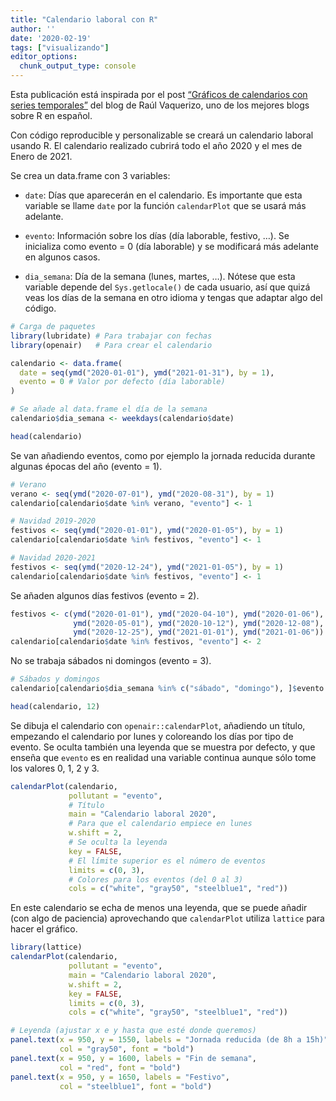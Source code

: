 ---
title: "Calendario laboral con R"
author: ''
date: '2020-02-19'
tags: ["visualizando"]
editor_options: 
  chunk_output_type: console
---

Esta publicación está inspirada por el post ["Gráficos de calendarios con series temporales"](https://analisisydecision.es/graficos-de-calendarios-con-series-temporales/) del blog de Raúl Vaquerizo, uno de los mejores blogs sobre R en español.

Con código reproducible y personalizable se creará un calendario laboral usando R. El calendario realizado cubrirá todo el año 2020 y el mes de Enero de 2021.



Se crea un data.frame con 3 variables:

- `date`: Días que aparecerán en el calendario. Es importante que esta variable se llame `date` por la función `calendarPlot` que se usará más adelante.

- `evento`: Información sobre los días (día laborable, festivo, ...). Se inicializa como evento = 0 (día laborable) y se modificará más adelante en algunos casos.

- `dia_semana`: Día de la semana (lunes, martes, ...). Nótese que esta variable depende del `Sys.getlocale()` de cada usuario, así que quizá veas los días de la semana en otro idioma y tengas que adaptar algo del código.

```{r, warning=FALSE, error=FALSE, message=FALSE}
# Carga de paquetes
library(lubridate) # Para trabajar con fechas 
library(openair)   # Para crear el calendario

calendario <- data.frame(
  date = seq(ymd("2020-01-01"), ymd("2021-01-31"), by = 1),
  evento = 0 # Valor por defecto (día laborable)
)

# Se añade al data.frame el día de la semana
calendario$dia_semana <- weekdays(calendario$date)

head(calendario)
```

Se van añadiendo eventos, como por ejemplo la jornada reducida durante algunas épocas del año (evento = 1).

```{r}
# Verano
verano <- seq(ymd("2020-07-01"), ymd("2020-08-31"), by = 1)
calendario[calendario$date %in% verano, "evento"] <- 1

# Navidad 2019-2020
festivos <- seq(ymd("2020-01-01"), ymd("2020-01-05"), by = 1)
calendario[calendario$date %in% festivos, "evento"] <- 1

# Navidad 2020-2021
festivos <- seq(ymd("2020-12-24"), ymd("2021-01-05"), by = 1)
calendario[calendario$date %in% festivos, "evento"] <- 1
```

Se añaden algunos días festivos (evento = 2).

```{r}
festivos <- c(ymd("2020-01-01"), ymd("2020-04-10"), ymd("2020-01-06"),
              ymd("2020-05-01"), ymd("2020-10-12"), ymd("2020-12-08"),
              ymd("2020-12-25"), ymd("2021-01-01"), ymd("2021-01-06"))
calendario[calendario$date %in% festivos, "evento"] <- 2 
```

No se trabaja sábados ni domingos (evento = 3).

```{r}
# Sábados y domingos
calendario[calendario$dia_semana %in% c("sábado", "domingo"), ]$evento <- 3

head(calendario, 12)
```

Se dibuja el calendario con `openair::calendarPlot`, añadiendo un título, empezando el calendario por lunes y coloreando los días por tipo de evento. Se oculta también una leyenda que se muestra por defecto, y que enseña que `evento` es en realidad una variable continua aunque sólo tome los valores 0, 1, 2 y 3.

```{r, fig.width = 7, fig.height = 10}
calendarPlot(calendario,
             pollutant = "evento",
             # Título
             main = "Calendario laboral 2020",
             # Para que el calendario empiece en lunes
             w.shift = 2,
             # Se oculta la leyenda
             key = FALSE,
             # El límite superior es el número de eventos
             limits = c(0, 3),
             # Colores para los eventos (del 0 al 3)
             cols = c("white", "gray50", "steelblue1", "red"))
```

En este calendario se echa de menos una leyenda, que se puede añadir (con algo de paciencia) aprovechando que `calendarPlot` utiliza `lattice` para hacer el gráfico.

```{r, fig.width = 7, fig.height = 10}
library(lattice)
calendarPlot(calendario,
             pollutant = "evento",
             main = "Calendario laboral 2020",
             w.shift = 2,
             key = FALSE,
             limits = c(0, 3),
             cols = c("white", "gray50", "steelblue1", "red"))

# Leyenda (ajustar x e y hasta que esté donde queremos)
panel.text(x = 950, y = 1550, labels = "Jornada reducida (de 8h a 15h)",
           col = "gray50", font = "bold")
panel.text(x = 950, y = 1600, labels = "Fin de semana",
           col = "red", font = "bold")
panel.text(x = 950, y = 1650, labels = "Festivo",
           col = "steelblue1", font = "bold")
```
